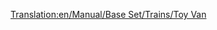 [[Translation:en/Manual/Base Set/Trains/Toy Van]]
{{nl/Manual/Base Set/Trains/Wagons|Naam=Speelgoedwagon
|Afbeelding=[[File:en/Manual/Base Set/Trains/Toyvan.png]]
|NormaalKosten=£1,072 ($2,144)
|NormaalGewicht=21 / 23 t
|NormaalCapaciteit=20 toys
|MonoKosten="
|MonoGewicht=21 / 24 t
|MonoCapaciteit=25 toys
|MagKosten="
|MagGewicht="
|MagCapaciteit=27 toys
|Omschrijving=No description has been added yet. Feel free to add one.
}}
